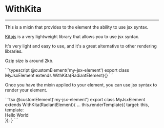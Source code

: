 

# WithKita
---

This is a mixin that provides to the element the ability to use jsx syntax.

[Kitajs](https://github.com/kitajs/html/tree/master/packages/html#readme) is a very lightweight library that allows you to use jsx syntax.

It's very light and easy to use, and it's a great alternative to other rendering libraries.

Gzip size is around 2kb.

<CodeBlock >
```typescript
@customElement('my-jsx-element')
export class MyJsxElement extends WithKita(RadiantElement){}
```
</CodeBlock>

Once you have the mixin applied to your element, you can use jsx syntax to render your element.

<CodeBlock >
```tsx
@customElement('my-jsx-element')
export class MyJsxElement extends WithKita(RadiantElement){
  ...
  this.renderTemplate({
    target: this,
    template: <div>Hello World</div>
  });
}
```
</CodeBlock>